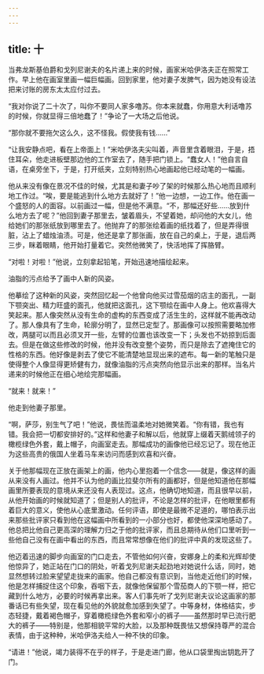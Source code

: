```yaml
---
---
---
```

title: 十
---



当弗龙斯基伯爵和戈列尼谢夫的名片递上来的时候，画家米哈伊洛夫正在照常工作。早上他在画室里画一幅巨幅画。回到家里，他对妻子发脾气，因为她没有设法把来讨账的房东太太应付过去。

“我对你说了二十次了，叫你不要同人家多噜苏。你本来就蠢，你用意大利话噜苏的时候，你就显得三倍地蠢了！”争论了一大场之后他说。

“那你就不要拖欠这么久，这不怪我。假使我有钱……”

“让我安静点吧，看在上帝面上！”米哈伊洛夫尖叫着，声音里含着眼泪，于是，捂住耳朵，他走进板壁那边他的工作室去了，随手把门锁上。“蠢女人！”他自言自语，在桌旁坐下，于是，打开纸夹，立刻特别热心地画起他已经动笔的一幅画。

他从来没有像在景况不佳的时候，尤其是和妻子吵了架的时候那么热心地而且顺利地工作过。“唉，要是能逃到什么地方去就好了！”他一边想，一边工作。他在画一个盛怒的人的面容。以前画过一幅，但是他不满意。“不，那幅还好些……放到什么地方去了呢？”他回到妻子那里去，皱着眉头，不望着她，却问他的大女儿，他给她们的那张纸放到哪里去了。他抛弃了的那张绘着画的纸找着了，但是弄得很脏，沾上了蜡烛油渍。可是，他还是拿了那张画，放在自己的桌上，于是，退后两三步，眯着眼睛，他开始打量着它。突然他微笑了，快活地挥了挥胳臂。

“对啦！对啦！”他说，立刻拿起铅笔，开始迅速地描绘起来。

油脂的污点给予了画中人新的风姿。

他摹绘了这种新的风姿，突然回忆起一个他曾向他买过雪茄烟的店主的面孔，一副下颚突出、精力旺盛的面孔，他就把这面孔，这下颚绘在画中人身上。他欢喜得大笑起来。那人像突然从没有生命的虚构的东西变成了活生生的，这样就不能再改动了。那人像具有了生命，轮廓分明了，显然已定型了。那画像可以按照需要略加修改，两腿可以而且必须叉开一些，左臂的位置也该改变一下；头发也不妨掠到后面去。但是在做这些修改的时候，他并没有改变整个姿势，而只是除去了遮掩住它的性格的东西。他好像是剥去了使它不能清楚地显现出来的遮布。每一新的笔触只是使得整个人像显得更矫健有力，就像油脂的污点突然向他显示出来的那样。当名片递来的时候他正在细心地绘完那幅画。

“就来！就来！”

他走到他妻子那里。

“啊，萨莎，别生气了吧！”他说，畏怯而温柔地对她微笑着。“你有错，我也有错。我会把一切都安排好的。”这样和他妻子和解以后，他就穿上缀着天鹅绒领子的橄榄绿色外套，戴上帽子，向画室走去。那幅成功的画像他已经忘记了。现在他正为这些高贵的俄国人坐着马车来访问而感到欢喜和兴奋。

关于他那幅现在正放在画架上的画，他内心里抱着一个信念——就是，像这样的画从来没有人画过。他并不认为他的画比拉斐尔所有的画都好，但是他知道他在那幅画里所要表现的意境从来还没有人表现过。这点，他确切地知道，而且很早以前，从他开始画的时候就知道了；但是别人的批评，不论是怎样的批评，在他眼里都有着巨大的意义，使他从心底里激动。任何评语，即使是最微不足道的，哪怕表示出来那些批评家只看到他在这幅画中所看到的一小部分也好，都使他深深地感动了。他总把比他自己更高深的理解力归之于他的批评家，而且总期待从他们口里听到一些他自己没有在画中看出的东西，而且常常想像在他们的批评中真的发现这些了。

他迈着迅速的脚步向画室的门口走去，不管他如何兴奋，安娜身上的柔和光辉却使他惊异了，她正站在门口的阴处，听着戈列尼谢夫起劲地对她说什么话，同时，她显然想转过脸来望望走拢来的画家。他自己都没有意识到，当他走近他们的时候，他是怎样捕捉住这个印象，吞咽下去，就像他保留那个雪茄商人的下颚一样，把它藏到什么地方，必要的时候再拿出来。客人们事先听了戈列尼谢夫议论这画家的那番话已有些失望，现在看见他的外貌就愈加感到失望了。中等身材，体格结实，步态轻捷，戴着褐色帽子，穿着橄榄绿色外套和窄小的裤子——虽然那时早已流行肥大的裤子——特别是，他那相貌平常的大脸，以及那种既畏怯又想保持尊严的混合表情，由于这种种，米哈伊洛夫给人一种不快的印象。

“请进！”他说，竭力装得不在乎的样子，于是走进门廊，他从口袋里掏出钥匙开了门。